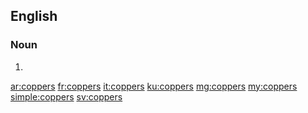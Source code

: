 ==English==

===Noun===
{{head|en|noun plural form}}

# {{plural of|copper|lang=en}}

[[ar:coppers]]
[[fr:coppers]]
[[it:coppers]]
[[ku:coppers]]
[[mg:coppers]]
[[my:coppers]]
[[simple:coppers]]
[[sv:coppers]]